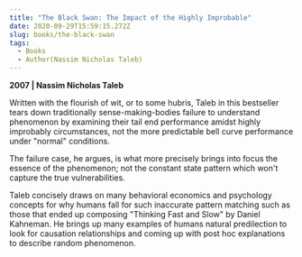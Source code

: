 ```yaml
---
title: "The Black Swan: The Impact of the Highly Improbable"
date: 2020-09-29T15:59:15.272Z
slug: books/the-black-swan
tags:
  - Books
  - Author(Nassim Nicholas Taleb)
---
```


**2007 | Nassim Nicholas Taleb**

Written with the flourish of wit, or to some hubris, Taleb in this bestseller tears down traditionally sense-making-bodies failure to understand phenomenon by examining their tail end performance amidst highly improbably circumstances, not the more predictable bell curve performance under "normal" conditions.

The failure case, he argues, is what more precisely brings into focus the essence of the phenomenon; not the constant state pattern which won't capture the true vulnerabilities.

Taleb concisely draws on many behavioral economics and psychology concepts for why humans fall for such inaccurate pattern matching such as those that ended up composing "Thinking Fast and Slow" by Daniel Kahneman. He brings up many examples of humans natural predilection to look for causation relationships and coming up with post hoc explanations to describe random phenomenon. 
